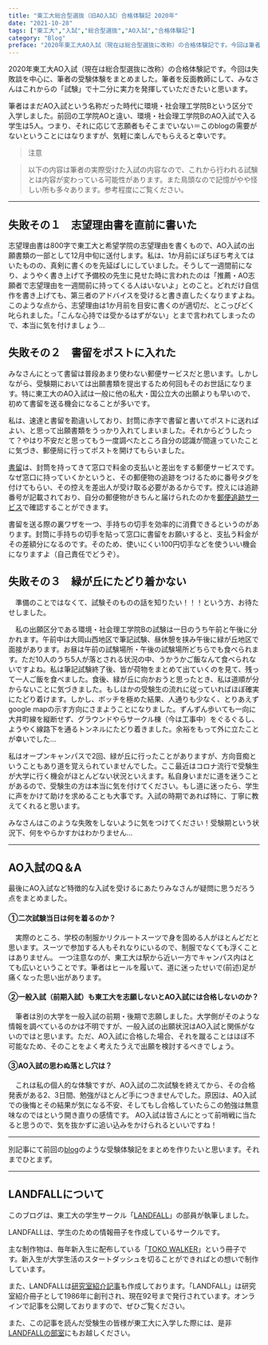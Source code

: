 ```yaml
---
title: "東工大総合型選抜（旧AO入試）合格体験記 2020年"
date: "2021-10-28"
tags: ["東工大","入試","総合型選抜","AO入試","合格体験記"]
category: "Blog"
preface: "2020年東工大AO入試（現在は総合型選抜に改称）の合格体験記です。今回は筆者が入試を受けるにあたり失敗したことを中心にまとめました。筆者を反面教師にして、みなさんはこれからの「試験」で十二分に実力を発揮していただきたいと思います。"
---
```

2020年東工大AO入試（現在は総合型選抜に改称）の合格体験記です。今回は失敗談を中心に、筆者の受験体験をまとめました。筆者を反面教師にして、みなさんはこれからの「試験」で十二分に実力を発揮していただきたいと思います。

筆者はまだAO入試という名称だった時代に環境・社会理工学院Bという区分で入学しました。前回の工学院AOと違い、環境・社会理工学院BのAO入試で入る学生は5人。つまり、それに応じて志願者もそこまでいない＝このblogの需要がないということにはなりますが、気軽に楽しんでもらえると幸いです。

>注意

>以下の内容は筆者の実際受けた入試の内容なので、これから行われる試験とは内容が変わっている可能性があります。また鳥頭なので記憶がやや怪しい所も多々あります。参考程度にご覧ください。

***
## 失敗その１　志望理由書を直前に書いた

志望理由書は800字で東工大と希望学院の志望理由を書くもので、AO入試の出願書類の一部として12月中旬に送付します。私は、1か月前にぼちぼち考えてはいたものの、真剣に書くのを先延ばしにしていました。そうして一週間前になり、ようやく書き上げて予備校の先生に見せた時に言われたのは「推薦・AO志願者で志望理由を一週間前に持ってくる人はいないよ」とのこと。どれだけ自信作を書き上げても、第三者のアドバイスを受けると書き直したくなりますよね。このような点から、志望理由は1か月前を目安に書くのが適切だ、とこっぴどく叱られました。「こんな心持では受かるはずがない」とまで言われてしまったので、本当に気を付けましょう…

## 失敗その２　書留をポストに入れた

みなさんにとって書留は普段あまり使わない郵便サービスだと思います。しかしながら、受験期においては出願書類を提出するため何回もそのお世話になります。特に東工大のAO入試は一般に他の私大・国公立大の出願よりも早いので、初めて書留を送る機会になることが多いです。

私は、速達と書留を勘違いしており、封筒に赤字で書留と書いてポストに送ればよい、と思って出願書類をうっかり入れてしまいました。それからどうしたって？やはり不安だと思ってもう一度調べたところ自分の認識が間違っていたことに気づき、郵便局に行ってポストを開けてもらいました。

[書留](https://allabout.co.jp/gm/gc/470275/)は、封筒を持ってきて窓口で料金の支払いと差出をする郵便サービスです。なぜ窓口に持っていくかというと、その郵便物の追跡をつけるために番号タグを付けてもらい、その控えを差出人が受け取る必要があるからです。控えには追跡番号が記載されており、自分の郵便物がきちんと届けられたのかを[郵便追跡サービス](https://trackings.post.japanpost.jp/services/srv/search/ )で確認することができます。

書留を送る際の裏ワザを一つ、手持ちの切手を効率的に消費できるというのがあります。封筒に手持ちの切手を貼って窓口に書留をお願いすると、支払う料金がその差額分になるのです。そのため、使いにくい100円切手などを使ういい機会になりますよ（自己責任でどうぞ）。

## 失敗その３　緑が丘にたどり着かない

　準備のことではなくて、試験そのものの話を知りたい！！！という方、お待たせしました。
 
　私の出願区分である環境・社会理工学院Bの試験は一日のうち午前と午後に分かれます。午前中は大岡山西地区で筆記試験、昼休憩を挟み午後に緑が丘地区で面接があります。お昼は午前の試験場所・午後の試験場所どちらでも食べられます。ただ10人のうち5人が落とされる状況の中、うかうかご飯なんて食べられないですよね。私は筆記試験終了後、皆が荷物をまとめて出ていくのを見て、残って一人ご飯を食べました。食後、緑が丘に向かおうと思ったとき、私は道順が分からないことに気づきました。もしほかの受験生の流れに従っていればほぼ確実にたどり着けます。しかし、ボッチを極めた結果、人通りも少なく、とりあえずgoogle mapの示す方向にさまようことになりました。ずんずん歩いても一向に大井町線を縦断せず、グラウンドやらサークル棟（今は工事中）をぐるぐるし、ようやく線路下を通るトンネルにたどり着きました。余裕をもって外に立たことが幸いでした…
 
私はオープンキャンパスで2回、緑が丘に行ったことがありますが、方向音痴ということもあり道を覚えられていませんでした。ここ最近はコロナ流行で受験生が大学に行く機会がほとんどない状況といえます。私自身いまだに道を迷うことがあるので、受験生の方は本当に気を付けてください。もし道に迷ったら、学生に声をかけて助けを求めることも大事です。入試の時期であれば特に、丁寧に教えてくれると思います。

みなさんはこのような失敗をしないように気をつけてください！受験期という状況下、何をやらかすかはわかりません…
***

## AO入試のQ＆A

最後にAO入試など特徴的な入試を受けるにあたりみなさんが疑問に思うだろう点をまとめました。

#### ①二次試験当日は何を着るのか？

　実際のところ、学校の制服かリクルートスーツで身を固める人がほとんどだと思います。スーツで参加する人もそれなりにいるので、制服でなくても浮くことはありません。
一つ注意なのが、東工大は駅から近い一方でキャンパス内はとても広いということです。筆者はヒールを履いて、道に迷ったせいで(前述)足が痛くなった思い出があります。

#### ②一般入試（前期入試）も東工大を志願しないとAO入試には合格しないのか？

　筆者は別の大学を一般入試の前期・後期で志願しました。大学側がそのような情報を調べているのかは不明ですが、一般入試の出願状況はAO入試と関係がないのではと思います。ただ、AO入試に合格した場合、それを蹴ることはほぼ不可能なため、そのことをよく考えたうえで出願を検討するべきでしょう。

#### ③AO入試の思わぬ落とし穴は？

　これは私の個人的な体験ですが、AO入試の二次試験を終えてから、その合格発表がある2、3日間、勉強がほとんど手につきませんでした。原因は、AO入試での後悔とその結果が気になる不安、そしてもし合格していたらこの勉強は無意味なのではという開き直りの感情です。
AO入試は皆さんにとって前哨戦に当たると思うので、気を抜かずに追い込みをかけられるといいですね！
***
別記事にて前回の[blog](https://landfaller.com/blogs/2017AO/)のような受験体験記をまとめを作りたいと思います。それまでひとまず。
***

## LANDFALLについて

このブログは、東工大の学生サークル「[LANDFALL](https://landfaller.com)」の部員が執筆しました。

LANDFALLは、学生のための情報冊子を作成しているサークルです。

主な制作物は、毎年新入生に配布している「[TOKO WALKER](https://landfaller.com/7a895fee2b767b2554cee0ff6a428902/TOKOWALKER2021.pdf)」という冊子です。新入生が大学生活のスタートダッシュを切ることができればとの想いで制作しています。

また、LANDFALLは[研究室紹介記事](https://landfaller.com/magazines)も作成しております。「LANDFALL」は研究室紹介冊子として1986年に創刊され、現在92号まで発行されています。オンラインで記事を公開しておりますので、ぜひご覧ください。

また、この記事を読んだ受験生の皆様が東工大に入学した際には、是非[LANDFALLの部室](https://landfaller.com/blogs/clubroom/)にもお越しください。